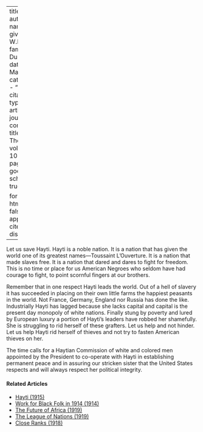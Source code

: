 
---
title: 'Hayti'
author:
  - name:
      given: W.E.B.
      family: Du Bois
date: Mar. 1915
categories: 
  - ""
citation: 
  type: article-journal
  container-title: The Crisis
  volume: 10
  issue: 5
  page: 232
google-scholar: true

format:
  html:
    toc: false
    appendix-cite-as: display
---



Let us save Hayti. Hayti is a noble nation. It is a nation that has given the world one of its greatest names---Toussaint L'Ouverture. It is a nation that made slaves free. It is a nation that dared and dares to fight for freedom. This is no time or place for us American Negroes who seldom have had courage to fight, to point scornful fingers at our brothers.

Remember that in one respect Hayti leads the world. Out of a hell of slavery it has succeeded in placing on their own little farms the happiest peasants in the world. Not France, Germany, England nor Russia has done the like. Industrially Hayti has lagged because she lacks capital and capital is the present day monopoly of white nations. Finally stung by poverty and lured by European luxury a portion of Hayti's leaders have robbed her shamefully. She is struggling to rid herself of these grafters. Let us help and not hinder. Let us help Hayti rid herself of thieves and not try to fasten American thieves on her.

The time calls for a Haytian Commission of white and colored men appointed by the President to co-operate with Hayti in establishing permanent peace and in assuring our stricken sister that the United States respects and will always respect her political integrity.

<!-- Similar articles start here -->
<div  class="clear-wrap"></div>

#### Related Articles

* [Hayti (1915)](/Volumes/10/06/hayti.html)
* [Work for Black Folk in 1914 (1914)](/Volumes/07/04/work_for_black_folk.html)
* [The Future of Africa (1919)](/Volumes/17/03/future-of-africa.html)
* [The League of Nations (1919)](/Volumes/19/01/league.html)
* [Close Ranks (1918)](/Volumes/16/03/close_ranks.html)

<!-- Similar articles end here -->
